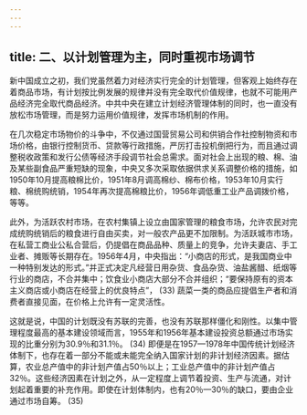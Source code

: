 ```yaml
---
---
---
```

title: 二、以计划管理为主，同时重视市场调节
---




新中国成立之初，我们党虽然着力对经济实行完全的计划管理，但客观上始终存在着商品市场，有计划按比例发展的规律并没有完全取代价值规律，也就不可能用产品经济完全取代商品经济。中共中央在建立计划经济管理体制的同时，也一直没有放松市场管理，而是努力运用价值规律，发挥市场机制的作用。

在几次稳定市场物价的斗争中，不仅通过国营贸易公司和供销合作社控制物资和市场价格，由银行控制货币、贷款等行政措施，严厉打击投机倒把行为，而且通过调整税收政策和发行公债等经济手段调节社会总需求。面对社会上出现的粮、棉、油及某些副食品严重短缺的现象，中央又多次采取依据供求关系调整价格的措施，如1950年10月提高粮棉比价，1951年8月调高棉纱、棉布价格，1953年10月实行粮、棉统购统销，1954年再次提高棉粮比价，1956年调低重工业产品调拨价格，等等。

此外，为活跃农村市场，在农村集镇上设立由国家管理的粮食市场，允许农民对完成统购统销后的粮食进行自由买卖，对一般农产品更不加限制。为活跃城市市场，在私营工商业公私合营后，仍提倡在商品品种、质量上的竞争，允许夫妻店、手工业者、摊贩等长期存在。1956年4月，中央指出：“小商店的形式，是我国商业中一种特别发达的形式。”并正式决定凡经营日用杂货、食品杂货、油盐酱醋、纸烟等行业的商店，不合并集中；饮食业小商店大部分不合并组织；“要保持原有的资本主义商店或小商店在经营上的优良特点”， (33) 蔬菜一类的商品应提倡生产者和消费者直接见面，在价格上允许有一定灵活性。

这就是说，中国的计划既没有苏联的完善，也没有苏联那样僵化和刚性。以集中管理程度最高的基本建设领域而言，1955年和1956年基本建设投资总额通过市场实现的比重分别为30.9％和31.1％。 (34) 即便是在1957—1978年中国传统计划经济体制下，也存在着一部分不能或未能完全纳入国家计划的非计划经济因素。据估算，农业总产值中的非计划产值占50％以上；工业总产值中的非计划产值占32％。这些经济因素在计划之外，从一定程度上调节着投资、生产与流通，对计划起着重要的补充作用。即使在计划体制内，也有20％—30％的缺口，要由企业通过市场自筹。 (35)